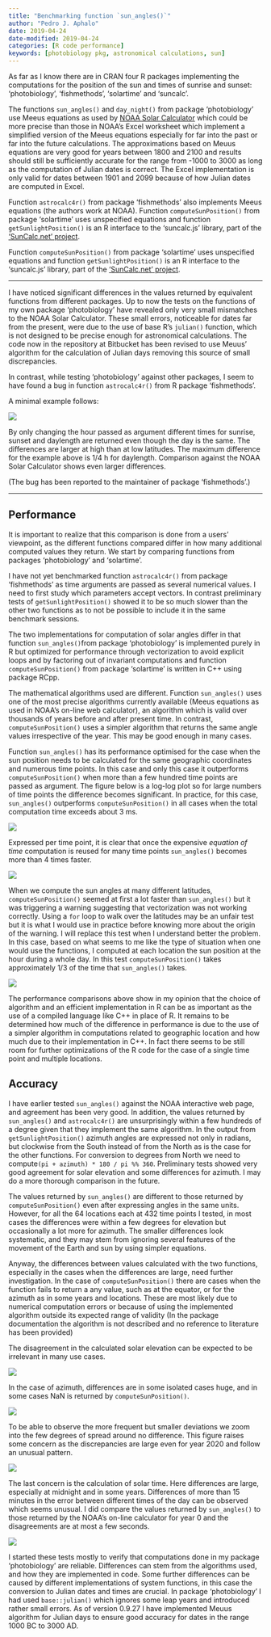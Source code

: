 ```yaml
---
title: "Benchmarking function `sun_angles()`"
author: "Pedro J. Aphalo"
date: 2019-04-24
date-modified: 2019-04-24
categories: [R code performance]
keywords: [photobiology pkg, astronomical calculations, sun]
---
```


As far as I know there are in CRAN four R packages implementing the computations for the position of the sun and times of sunrise and sunset: 'photobiology', 'fishmethods', 'solartime' and 'suncalc'.

The functions `sun_angles()` and `day_night()` from package 'photobiology' use Meeus equations as used by [NOAA Solar Calculator](https://www.esrl.noaa.gov/gmd/grad/solcalc/) which could be more precise than those in NOAA's Excel worksheet which implement a simplified version of the Meeus equations especially for far into the past or far into the future calculations. The approximations based on Meuus equations are very good for years between 1800 and 2100 and results should still be sufficiently accurate for the range from -1000 to 3000 as long as the computation of Julian dates is correct. The Excel implementation is only valid for dates between 1901 and 2099 because of how Julian dates are computed in Excel.

Function `astrocalc4r()` from package 'fishmethods' also implements Meeus equations (the authors work at NOAA). Function `computeSunPosition()` from package 'solartime' uses unspecified equations and function `getSunlightPosition()` is an R interface to the 'suncalc.js' library, part of the ['SunCalc.net' project](http://suncalc.net).

Function `computeSunPosition()` from package 'solartime' uses unspecified equations and function `getSunlightPosition()` is an R interface to the 'suncalc.js' library, part of the ['SunCalc.net' project](http://suncalc.net).

------------------------------------------------------------------------

I have noticed significant differences in the values returned by equivalent functions from different packages. Up to now the tests on the functions of my own package 'photobiology' have revealed only very small mismatches to the NOAA Solar Calculator. These small errors, noticeable for dates far from the present, were due to the use of base R's `julian()` function, which is not designed to be precise enough for astronomical calculations. The code now in the repository at Bitbucket has been revised to use Meuus' algorithm for the calculation of Julian days removing this source of small discrepancies.

In contrast, while testing 'photobiology' against other packages, I seem to have found a bug in function `astrocalc4r()` from R package 'fishmethods'.

A minimal example follows:

![](/posts/benchmarking-sun_angles/fishmethods-astrocalc4r-bug.png)

By only changing the hour passed as argument different times for sunrise, sunset and daylength are returned even though the day is the same. The differences are larger at high than at low latitudes. The maximum difference for the example above is 1/4 h for daylength. Comparison against the NOAA Solar Calculator shows even larger differences.

(The bug has been reported to the maintainer of package 'fishmethods'.)

------------------------------------------------------------------------

## Performance

It is important to realize that this comparison is done from a users' viewpoint, as the different functions compared differ in how many additional computed values they return. We start by comparing functions from packages 'photobiology' and 'solartime'.

I have not yet benchmarked function `astrocalc4r()` from package 'fishmethods' as time arguments are passed as several numerical values. I need to first study which parameters accept vectors. In contrast preliminary tests of `getSunlightPosition()` showed it to be so much slower than the other two functions as to not be possible to include it in the same benchmark sessions.

The two implementations for computation of solar angles differ in that function `sun_angles()`from package 'photobiology' is implemented purely in R but optimized for performance through vectorization to avoid explicit loops and by factoring out of invariant computations and function `computeSunPosition()` from package 'solartime' is written in C++ using package RCpp.

The mathematical algorithms used are different. Function `sun_angles()` uses one of the most precise algorithms currently available (Meeus equations as used in NOAA's on-line web calculator), an algorithm which is valid over thousands of years before and after present time. In contrast, `computeSunPosition()` uses a simpler algorithm that returns the same angle values irrespective of the year. This may be good enough in many cases.

Function `sun_angles()` has its performance optimised for the case when the sun position needs to be calculated for the same geographic coordinates and numerous time points. In this case and only this case it outperforms `computeSunPosition()` when more than a few hundred time points are passed as argument. The figure below is a log-log plot so for large numbers of time points the difference becomes significant. In practice, for this case, `sun_angles()` outperforms `computeSunPosition()` in all cases when the total computation time exceeds about 3 ms.

![](/posts/benchmarking-sun_angles/total-times-ggp.svg)

Expressed per time point, it is clear that once the expensive *equation of time* computation is reused for many time points `sun_angles()` becomes more than 4 times faster.

![](/posts/benchmarking-sun_angles/per-timepoint-ggp.svg)

When we compute the sun angles at many different latitudes, `computeSunPosition()` seemed at first a lot faster than `sun_angles()` but it was triggering a warning suggesting that vectorization was not working correctly. Using a `for` loop to walk over the latitudes may be an unfair test but it is what I would use in practice before knowing more about the origin of the warning. I will replace this test when I understand better the problem. In this case, based on what seems to me like the type of situation when one would use the functions, I computed at each location the sun position at the hour during a whole day. In this test `computeSunPosition()` takes approximately 1/3 of the time that `sun_angles()` takes.

![](/posts/benchmarking-sun_angles/per-timepoint-latitudes-ggp.svg)

The performance comparisons above show in my opinion that the choice of algorithm and an efficient implementation in R can be as important as the use of a compiled language like C++ in place of R. It remains to be determined how much of the difference in performance is due to the use of a simpler algorithm in computations related to geographic location and how much due to their implementation in C++. In fact there seems to be still room for further optimizations of the R code for the case of a single time point and multiple locations.

## Accuracy

I have earlier tested `sun_angles()` against the NOAA interactive web page, and agreement has been very good. In addition, the values returned by `sun_angles()` and `astrocalc4r()` are unsurprisingly within a few hundreds of a degree given that they implement the same algorithm. In the output from `getSunlightPosition()` azimuth angles are expressed not only in radians, but clockwise from the South instead of from the North as is the case for the other functions. For conversion to degrees from North we need to compute`(pi + azimuth) * 180 / pi %% 360`. Preliminary tests showed very good agreement for solar elevation and some differences for azimuth. I may do a more thorough comparison in the future.

The values returned by `sun_angles()` are different to those returned by `computeSunPosition()` even after expressing angles in the same units. However, for all the 64 locations each at 432 time points I tested, in most cases the differences were within a few degrees for elevation but occasionally a lot more for azimuth. The smaller differences look systematic, and they may stem from ignoring several features of the movement of the Earth and sun by using simpler equations.

Anyway, the differences between values calculated with the two functions, especially in the cases when the differences are large, need further investigation. In the case of `computeSunPosition()` there are cases when the function fails to return a any value, such as at the equator, or for the azimuth as in some years and locations. These are most likely due to numerical computation errors or because of using the implemented algorithm outside its expected range of validity (In the package documentation the algorithm is not described and no reference to literature has been provided)

The disagreement in the calculated solar elevation can be expected to be irrelevant in many use cases.

![](/posts/benchmarking-sun_angles/elevation-error-ggp-1.svg)

In the case of azimuth, differences are in some isolated cases huge, and in some cases NaN is returned by `computeSunPosition()`.

![](/posts/benchmarking-sun_angles/azimuth-error-ggp.svg)

To be able to observe the more frequent but smaller deviations we zoom into the few degrees of spread around no difference. This figure raises some concern as the discrepancies are large even for year 2020 and follow an unusual pattern.

![](/posts/benchmarking-sun_angles/azimuth-error-detail-ggp.svg)

The last concern is the calculation of solar time. Here differences are large, especially at midnight and in some years. Differences of more than 15 minutes in the error between different times of the day can be observed which seems unusual. I did compare the values returned by `sun_angles()` to those returned by the NOAA's on-line calculator for year 0 and the disagreements are at most a few seconds.

![](/posts/benchmarking-sun_angles/solartime-error-ggp.svg)

I started these tests mostly to verify that computations done in my package 'photobiology' are reliable. Differences can stem from the algorithms used, and how they are implemented in code. Some further differences can be caused by different implementations of system functions, in this case the conversion to Julian dates and times are crucial. In package 'photobiology' I had used `base::julian()` which ignores some leap years and introduced rather small errors. As of version 0.9.27 I have implemented Meuus algorithm for Julian days to ensure good accuracy for dates in the range 1000 BC to 3000 AD.
